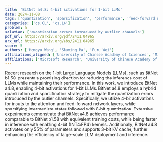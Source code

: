 ```yaml
---
title: 'BitNet a4.8: 4-bit Activations for 1-bit LLMs'
date: 2024-11-08
tags: ['quantization', 'sparsification', 'performance', 'feed-forward network layers', 'intermediate states', '4-bit activations', '1-bit Large Language Models', 'KV cache', 'attention layers', 'inference cost']
categories: ['cs.CL', 'cs.LG']
problem: h
solution: ['quantization errors introduced by outlier channels']
pdf_url: https://arxiv.org/pdf/2411.04965
arx_url: https://arxiv.org/abs/2411.04965
score: 5
authors: ['Hongyu Wang', 'Shuming Ma', 'Furu Wei']
affiliations_aligned: ['University of Chinese Academy of Sciences', 'Microsoft Research', 'Microsoft Research']
affiliations: ['Microsoft Research', 'University of Chinese Academy of Sciences']
---
```



Recent research on the 1-bit Large Language Models (LLMs), such as BitNet b1.58, presents a promising direction for reducing the inference cost of LLMs while maintaining their performance. In this work, we introduce BitNet a4.8, enabling 4-bit activations for 1-bit LLMs. BitNet a4.8 employs a hybrid quantization and sparsification strategy to mitigate the quantization errors introduced by the outlier channels. Specifically, we utilize 4-bit activations for inputs to the attention and feed-forward network layers, while sparsifying intermediate states followed with 8-bit quantization. Extensive experiments demonstrate that BitNet a4.8 achieves performance comparable to BitNet b1.58 with equivalent training costs, while being faster in inference with enabling 4-bit (INT4/FP4) kernels. Additionally, BitNet a4.8 activates only 55% of parameters and supports 3-bit KV cache, further enhancing the efficiency of large-scale LLM deployment and inference.